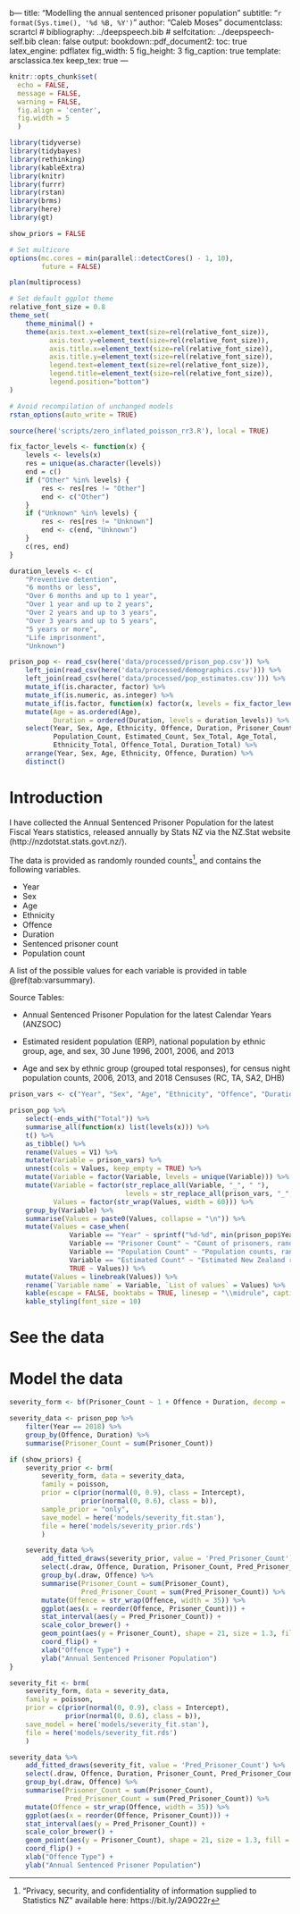 b---
title: "Modelling the annual sentenced prisoner population"
subtitle: "`r format(Sys.time(), '%d %B, %Y')`"
author: "Caleb Moses"
documentclass: scrartcl
# bibliography: ../deepspeech.bib
# selfcitation: ../deepspeech-self.bib
clean: false
output:
  bookdown::pdf_document2:
    toc: true
    latex_engine: pdflatex
    fig_width: 5
    fig_height: 3
    fig_caption: true
    template: arsclassica.tex
    keep_tex: true
---

```r
knitr::opts_chunk$set(
  echo = FALSE,
  message = FALSE,
  warning = FALSE,
  fig.align = 'center',
  fig.width = 5
  )
```

```r
library(tidyverse)
library(tidybayes)
library(rethinking)
library(kableExtra)
library(knitr)
library(furrr)
library(rstan)
library(brms)
library(here)
library(gt)

show_priors = FALSE

# Set multicore
options(mc.cores = min(parallel::detectCores() - 1, 10),
        future = FALSE)

plan(multiprocess)

# Set default ggplot theme
relative_font_size = 0.8
theme_set(
    theme_minimal() +
    theme(axis.text.x=element_text(size=rel(relative_font_size)),
          axis.text.y=element_text(size=rel(relative_font_size)),
          axis.title.x=element_text(size=rel(relative_font_size)),
          axis.title.y=element_text(size=rel(relative_font_size)),
          legend.text=element_text(size=rel(relative_font_size)),
          legend.title=element_text(size=rel(relative_font_size)),
          legend.position="bottom")
)

# Avoid recompilation of unchanged models
rstan_options(auto_write = TRUE)

source(here('scripts/zero_inflated_poisson_rr3.R'), local = TRUE)

```

```r

fix_factor_levels <- function(x) {
    levels <- levels(x)
    res = unique(as.character(levels))
    end = c()
    if ("Other" %in% levels) {
        res <- res[res != "Other"]
        end <- c("Other")
    }
    if ("Unknown" %in% levels) {
        res <- res[res != "Unknown"]
        end <- c(end, "Unknown")
    }
    c(res, end)
}

duration_levels <- c(
    "Preventive detention",
    "6 months or less",
    "Over 6 months and up to 1 year",
    "Over 1 year and up to 2 years",
    "Over 2 years and up to 3 years",
    "Over 3 years and up to 5 years",
    "5 years or more",
    "Life imprisonment",
    "Unknown")

prison_pop <- read_csv(here('data/processed/prison_pop.csv')) %>%
    left_join(read_csv(here('data/processed/demographics.csv'))) %>%
    left_join(read_csv(here('data/processed/pop_estimates.csv'))) %>%
    mutate_if(is.character, factor) %>%
    mutate_if(is.numeric, as.integer) %>%
    mutate_if(is.factor, function(x) factor(x, levels = fix_factor_levels(x))) %>%
    mutate(Age = as.ordered(Age),
           Duration = ordered(Duration, levels = duration_levels)) %>%
    select(Year, Sex, Age, Ethnicity, Offence, Duration, Prisoner_Count,
           Population_Count, Estimated_Count, Sex_Total, Age_Total,
           Ethnicity_Total, Offence_Total, Duration_Total) %>%
    arrange(Year, Sex, Age, Ethnicity, Offence, Duration) %>%
    distinct()

```

# Introduction

I have collected the Annual Sentenced Prisoner Population for the latest Fiscal Years statistics, released annually by Stats NZ via the NZ.Stat website (http://nzdotstat.stats.govt.nz/).

The data is provided as randomly rounded counts^["Privacy, security, and confidentiality of information supplied to Statistics NZ" available here: https://bit.ly/2A9O22r], and contains the following variables.

- Year
- Sex
- Age
- Ethnicity
- Offence
- Duration
- Sentenced prisoner count
- Population count

A list of the possible values for each variable is provided in table \@ref(tab:varsummary).

Source Tables:

- Annual Sentenced Prisoner Population for the latest Calendar Years (ANZSOC)

- Estimated resident population (ERP), national population by ethnic group, age, and sex, 30 June 1996, 2001, 2006, and 2013

- Age and sex by ethnic group (grouped total responses), for census night population counts, 2006, 2013, and 2018 Censuses (RC, TA, SA2, DHB)

```r

prison_vars <- c("Year", "Sex", "Age", "Ethnicity", "Offence", "Duration", "Prisoner_Count", "Population_Count", "Estimated_Count")

prison_pop %>%
    select(-ends_with("Total")) %>%
    summarise_all(function(x) list(levels(x))) %>%
    t() %>%
    as_tibble() %>%
    rename(Values = V1) %>%
    mutate(Variable = prison_vars) %>%
    unnest(cols = Values, keep_empty = TRUE) %>%
    mutate(Variable = factor(Variable, levels = unique(Variable))) %>%
    mutate(Variable = factor(str_replace_all(Variable, "_", " "),
                             levels = str_replace_all(prison_vars, "_", " ")),
           Values = factor(str_wrap(Values, width = 60))) %>%
    group_by(Variable) %>%
    summarise(Values = paste0(Values, collapse = "\n")) %>%
    mutate(Values = case_when(
               Variable == "Year" ~ sprintf("%d-%d", min(prison_pop$Year), max(prison_pop$Year)),
               Variable == "Prisoner Count" ~ "Count of prisoners, randomly rounded to base 3",
               Variable == "Population Count" ~ "Population counts, randomly rounded to base 3",
               Variable == "Estimated Count" ~ "Estimated New Zealand resident population"
               TRUE ~ Values)) %>%
    mutate(Values = linebreak(Values)) %>%
    rename(`Variable name` = Variable, `List of values` = Values) %>%
    kable(escape = FALSE, booktabs = TRUE, linesep = "\\midrule", caption="An exhaustive list of values in the Annual Sentenced Prisoner Population dataset") %>%
    kable_styling(font_size = 10)

```

# See the data

\begin{landscape}

```r

prison_pop %>%
    group_by(Year, Offence, Duration) %>%
    summarise(Prisoner_Count = sum(Prisoner_Count)) %>%
    ungroup() %>%
    filter(Duration != "Unknown", Offence != "Unknown") %>%
    mutate(Offence = str_wrap(Offence, width = 20)) %>%
    ggplot(aes(x = Year, y = Prisoner_Count, colour = Duration)) +
    geom_line(stat = 'identity') +
    facet_wrap(~Offence, scales = 'free_y') +
    theme(axis.text.x=element_blank(),
          axis.ticks.x=element_blank())

```

\end{landscape}

# Model the data

```r

severity_form <- bf(Prisoner_Count ~ 1 + Offence + Duration, decomp = 'QR')

severity_data <- prison_pop %>%
    filter(Year == 2018) %>%
    group_by(Offence, Duration) %>%
    summarise(Prisoner_Count = sum(Prisoner_Count))

if (show_priors) {
    severity_prior <- brm(
        severity_form, data = severity_data,
        family = poisson,
        prior = c(prior(normal(0, 0.9), class = Intercept),
                  prior(normal(0, 0.6), class = b)),
        sample_prior = "only",
        save_model = here('models/severity_fit.stan'),
        file = here('models/severity_prior.rds')
        )

    severity_data %>%
        add_fitted_draws(severity_prior, value = 'Pred_Prisoner_Count') %>%
        select(.draw, Offence, Duration, Prisoner_Count, Pred_Prisoner_Count) %>%
        group_by(.draw, Offence) %>%
        summarise(Prisoner_Count = sum(Prisoner_Count),
                  Pred_Prisoner_Count = sum(Pred_Prisoner_Count)) %>%
        mutate(Offence = str_wrap(Offence, width = 35)) %>%
        ggplot(aes(x = reorder(Offence, Prisoner_Count))) +
        stat_interval(aes(y = Pred_Prisoner_Count)) +
        scale_color_brewer() +
        geom_point(aes(y = Prisoner_Count), shape = 21, size = 1.3, fill = 'white', stroke = 1) +
        coord_flip() +
        xlab("Offence Type") +
        ylab("Annual Sentenced Prisoner Population")
}

```

```r

severity_fit <- brm(
    severity_form, data = severity_data,
    family = poisson,
    prior = c(prior(normal(0, 0.9), class = Intercept),
              prior(normal(0, 0.6), class = b)),
    save_model = here('models/severity_fit.stan'),
    file = here('models/severity_fit.rds')
    )

severity_data %>%
    add_fitted_draws(severity_fit, value = 'Pred_Prisoner_Count') %>%
    select(.draw, Offence, Duration, Prisoner_Count, Pred_Prisoner_Count) %>%
    group_by(.draw, Offence) %>%
    summarise(Prisoner_Count = sum(Prisoner_Count),
              Pred_Prisoner_Count = sum(Pred_Prisoner_Count)) %>%
    mutate(Offence = str_wrap(Offence, width = 35)) %>%
    ggplot(aes(x = reorder(Offence, Prisoner_Count))) +
    stat_interval(aes(y = Pred_Prisoner_Count)) +
    scale_color_brewer() +
    geom_point(aes(y = Prisoner_Count), shape = 21, size = 1.3, fill = 'white', stroke = 1) +
    coord_flip() +
    xlab("Offence Type") +
    ylab("Annual Sentenced Prisoner Population")

```
